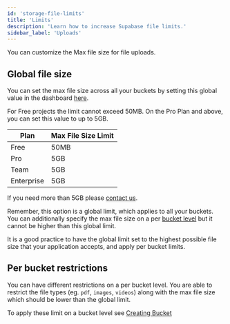 ```yaml
---
id: 'storage-file-limits'
title: 'Limits'
description: 'Learn how to increase Supabase file limits.'
sidebar_label: 'Uploads'
---
```


You can customize the Max file size for file uploads.

## Global file size

You can set the max file size across all your buckets by setting this global value in the dashboard [here](https://supabase.com/dashboard/project/_/settings/storage).

For Free projects the limit cannot exceed 50MB. On the Pro Plan and above, you can set this value to up to 5GB.

| Plan       | Max File Size Limit |
| ---------- | ------------------- |
| Free       | 50MB                |
| Pro        | 5GB                 |
| Team       | 5GB                 |
| Enterprise | 5GB                 |

If you need more than 5GB please [contact us](https://supabase.com/dashboard/support/new).

Remember, this option is a global limit, which applies to all your buckets.
You can additionally specify the max file size on a per [bucket level](/docs/guides/storage/buckets/creating-buckets#restricting-uploads) but it cannot be higher than this global limit.

It is a good practice to have the global limit set to the highest possible file size that your application accepts, and apply per bucket limits.

## Per bucket restrictions

You can have different restrictions on a per bucket level.
You are able to restrict the file types (eg. `pdf`, `images`, `videos`) along with the max file size which should be lower than the global limit.

To apply these limit on a bucket level see [Creating Bucket](/docs/guides/storage/buckets/creating-buckets#restricting-uploads)
